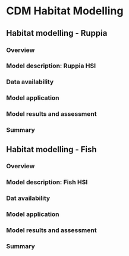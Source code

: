 # CDM Habitat Modelling

## Habitat modelling - Ruppia

### Overview

### Model description: Ruppia HSI

### Data availability

### Model application

### Model results and assessment

### Summary

## Habitat modelling - Fish

### Overview

### Model description: Fish HSI

### Dat availability

### Model application

### Model results and assessment

### Summary

